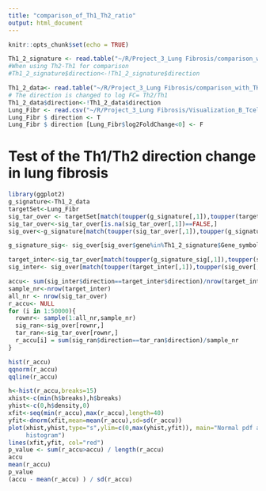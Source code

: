 ```yaml
---
title: "comparison_of_Th1_Th2_ratio"
output: html_document
---
```


```r
knitr::opts_chunk$set(echo = TRUE)
```

```r
Th1_2_signature <- read.table("~/R/Project_3_Lung Fibrosis/comparison_with_TH1_TH2/GSE14308_TH2_VS_TH1_UP_for_TH/GSE14308_family.xml/List of Th1_Th2 without compared with Th17.txt",stringsAsFactors = F, as.is = F,header=T)
#When using Th2-Th1 for comparison
#Th1_2_signature$direction<-!Th1_2_signature$direction

Th1_2_data<- read.table("~/R/Project_3_Lung Fibrosis/comparison_with_TH1_TH2/GSE14308_TH2_VS_TH1_UP_for_TH/GSE14308_family.xml/Expression_level_of_Th1_versus_Th2.txt",stringsAsFactors = F, as.is = F,header=T)
# The direction is changed to log FC= Th2/Th1
Th1_2_data$direction<-!Th1_2_data$direction
Lung_Fibr <- read.csv("~/R/Project_3_Lung Fibrosis/Visualization_B_Tcells/DifferentialExpressionResults_TCells.csv",stringsAsFactors = F, as.is = T)
Lung_Fibr $ direction <- T
Lung_Fibr $ direction [Lung_Fibr$log2FoldChange<0] <- F
```

# Test of the Th1/Th2 direction change in lung fibrosis
```r
library(ggplot2)
g_signature<-Th1_2_data
targetSet<-Lung_Fibr
sig_tar_over <- targetSet[match(toupper(g_signature[,1]),toupper(targetSet[,1])),]
sig_tar_over<-sig_tar_over[is.na(sig_tar_over[,1])==FALSE,]
sig_over<-g_signature[match(toupper(sig_tar_over[,1]),toupper(g_signature[,1])),]

g_signature_sig<- sig_over[sig_over$gene%in%Th1_2_signature$Gene_symbol,]

target_inter<-sig_tar_over[match(toupper(g_signature_sig[,1]),toupper(sig_tar_over[,1])),]
sig_inter<- sig_over[match(toupper(target_inter[,1]),toupper(sig_over[,1])),]

accu<- sum(sig_inter$direction==target_inter$direction)/nrow(target_inter)
sample_nr<-nrow(target_inter)
all_nr <- nrow(sig_tar_over)
r_accu<- NULL
for (i in 1:50000){
  rownr<- sample(1:all_nr,sample_nr) 
  sig_ran<-sig_over[rownr,]
  tar_ran<-sig_tar_over[rownr,]
  r_accu[i] = sum(sig_ran$direction==tar_ran$direction)/sample_nr
}

hist(r_accu)
qqnorm(r_accu)
qqline(r_accu)

h<-hist(r_accu,breaks=15)
xhist<-c(min(h$breaks),h$breaks)
yhist<-c(0,h$density,0)
xfit<-seq(min(r_accu),max(r_accu),length=40)
yfit<-dnorm(xfit,mean=mean(r_accu),sd=sd(r_accu))
plot(xhist,yhist,type="s",ylim=c(0,max(yhist,yfit)), main="Normal pdf and
     histogram")
lines(xfit,yfit, col="red")
p_value <- sum(r_accu>accu) / length(r_accu)
accu
mean(r_accu)
p_value 
(accu - mean(r_accu) ) / sd(r_accu)
```


